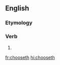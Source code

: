 ==English==

===Etymology===
{{suffix|choose|eth|lang=en}}

===Verb===
{{head|en|verb form}}

# {{en-archaic third-person singular of|choose}}

[[fr:chooseth]]
[[hi:chooseth]]